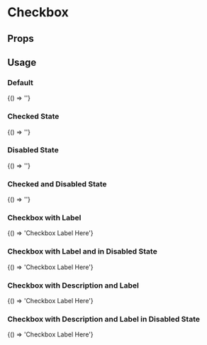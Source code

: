 
# Checkbox

<Meta
  title='Checkbox'
  component='fw-checkbox'/>

## Props
<Props of="fw-checkbox"/>

## Usage

### Default
<Preview>
<Story name='Default'>
{() => '<fw-checkbox></fw-checkbox>'}
</Story>
</Preview>

### Checked State
<Preview>
<Story name='Checked'>
{() => '<fw-checkbox checked></fw-checkbox>'}
</Story>
</Preview>

### Disabled State
<Preview>
<Story name='Disabled'>
{() => '<fw-checkbox disabled></fw-checkbox>'}
</Story>
</Preview>

### Checked and Disabled State
<Preview>
<Story name='CheckedDisabled'>
{() => '<fw-checkbox disabled checked></fw-checkbox>'}
</Story>
</Preview>

### Checkbox with Label
<Preview>
<Story name='withLabel'>
{() => '<fw-checkbox>Checkbox Label Here</fw-checkbox>'}
</Story>
</Preview>

### Checkbox with Label and in Disabled State
<Preview>
<Story name='DisabledWithLabel'>
{() => '<fw-checkbox disabled>Checkbox Label Here</fw-checkbox>'}
</Story>
</Preview>

### Checkbox with Description and Label
<Preview>
<Story name='WithDescriptionAndLabel'>
{() => '<fw-checkbox description="This is a subheading">Checkbox Label Here</fw-checkbox>'}
</Story>
</Preview>


### Checkbox with Description and Label in Disabled State
<Preview>
<Story name='WithDescriptionAndLabelDisabled'>
{() => '<fw-checkbox disabled description="This is a subheading">Checkbox Label Here</fw-checkbox>'}
</Story>
</Preview>
